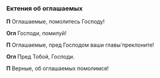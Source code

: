 ### Ектения об оглашаемых

**П** Оглашаемые, помолитесь Господу!

**Огл** Господи, помилуй!

**П** Оглашаемые, пред Господом ваши главы́ преклоните!

**Огл** Пред Тобой, Господи.

**П** Верные, об оглашаемых помолимся!
